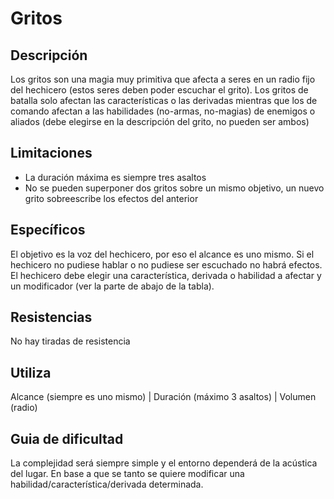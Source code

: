 # Gritos

## Descripción

Los gritos son una magia muy primitiva que afecta a seres en un radio fijo del hechicero (estos seres deben poder escuchar el grito). Los gritos de batalla solo afectan las características o las derivadas mientras que los de comando afectan a las habilidades (no-armas, no-magias) de enemigos o aliados (debe elegirse en la descripción del grito, no pueden ser ambos)

## Limitaciones

- La duración máxima es siempre tres asaltos
- No se pueden superponer dos gritos sobre un mismo objetivo, un nuevo grito sobreescribe los efectos del anterior

## Específicos

El objetivo es la voz del hechicero, por eso el alcance es uno mismo. Si el hechicero no pudiese hablar o no pudiese ser escuchado no habrá efectos. El hechicero debe elegir una característica, derivada o habilidad a afectar y un modificador (ver la parte de abajo de la tabla).

## Resistencias

No hay tiradas de resistencia

## Utiliza

Alcance (siempre es uno mismo) | Duración (máximo 3 asaltos) | Volumen (radio)

## Guia de dificultad

La complejidad será siempre simple y el entorno dependerá de la acústica del lugar. En base a que se tanto se quiere modificar una habilidad/característica/derivada determinada.
